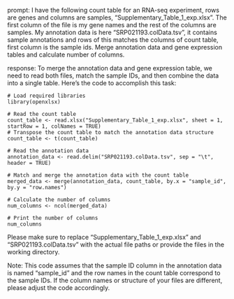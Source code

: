 prompt:
I have the following count table for an RNA-seq experiment, rows are genes and columns are samples, "Supplementary_Table_1_exp.xlsx". The first column of the file is my gene names and the rest of the columns are samples. My annotation data is here  "SRP021193.colData.tsv", it contains sample annotations and rows of this matches the columns of count table, first column is the sample ids. Merge annotation data and gene expression tables and calculate number of columns.

response:
To merge the annotation data and gene expression table, we need to read both files, match the sample IDs, and then combine the data into a single table. Here's the code to accomplish this task:

```
# Load required libraries
library(openxlsx)

# Read the count table
count_table <- read.xlsx("Supplementary_Table_1_exp.xlsx", sheet = 1, startRow = 1, colNames = TRUE)
# Transpose the count table to match the annotation data structure
count_table <- t(count_table)

# Read the annotation data
annotation_data <- read.delim("SRP021193.colData.tsv", sep = "\t", header = TRUE)

# Match and merge the annotation data with the count table
merged_data <- merge(annotation_data, count_table, by.x = "sample_id", by.y = "row.names")

# Calculate the number of columns
num_columns <- ncol(merged_data)

# Print the number of columns
num_columns
```

Please make sure to replace "Supplementary_Table_1_exp.xlsx" and "SRP021193.colData.tsv" with the actual file paths or provide the files in the working directory.

Note: This code assumes that the sample ID column in the annotation data is named "sample_id" and the row names in the count table correspond to the sample IDs. If the column names or structure of your files are different, please adjust the code accordingly.
